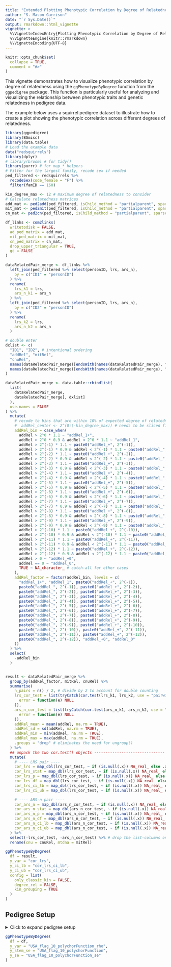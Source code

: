 ```yaml
---
title: "Extended Plotting Phenotypic Correlation by Degree of Relatedness"
author: "S. Mason Garrison"
date: "`r Sys.Date()`"
output: rmarkdown::html_vignette
vignette: >
  %\VignetteIndexEntry{Plotting Phenotypic Correlation by Degree of Relatedness}
  %\VignetteEngine{knitr::rmarkdown}
  %\VignetteEncoding{UTF-8}
---
```


```r
knitr::opts_chunk$set(
  collapse = TRUE,
  comment = "#>"
)
```

This vignette demonstrates how to visualize phenotypic correlation by degree of relatedness using the `ggPhenotypeByDegree` function from the `ggpedigree` package. This function is particularly useful for analyzing and visualizing the relationship between phenotypic traits and genetic relatedness in pedigree data.

The example below uses a squirrel pedigree dataset to illustrate how to create a plot showing the phenotypic correlation across different degrees of relatedness.

```r
library(ggpedigree)
library(BGmisc)
library(data.table)
# Load the example data
data("redsquirrels")
library(dplyr)
# library(broom) # for tidy()
library(purrr) # for map_* helpers
# Filter for the largest family, recode sex if needed
ped_filtered <- redsquirrels %>%
  recodeSex(code_female = "F") %>%
  filter(famID == 160)

kin_degree_max <- 12 # maximum degree of relatedness to consider
# Calculate relatedness matrices
add_mat <- ped2add(ped_filtered, isChild_method = "partialparent", sparse = TRUE)
mit_mat <- ped2mit(ped_filtered, isChild_method = "partialparent", sparse = TRUE)
cn_mat <- ped2cn(ped_filtered, isChild_method = "partialparent", sparse = TRUE)

df_links <- com2links(
  writetodisk = FALSE,
  ad_ped_matrix = add_mat,
  mit_ped_matrix = mit_mat,
  cn_ped_matrix = cn_mat,
  drop_upper_triangular = TRUE,
  gc = FALSE
)

dataRelatedPair_merge <- df_links %>%
  left_join(ped_filtered %>% select(personID, lrs, ars_n),
    by = c("ID1" = "personID")
  ) %>%
  rename(
    lrs_k1 = lrs,
    ars_n_k1 = ars_n
  ) %>%
  left_join(ped_filtered %>% select(personID, lrs, ars_n),
    by = c("ID2" = "personID")
  ) %>%
  rename(
    lrs_k2 = lrs,
    ars_n_k2 = ars_n
  )

# double enter
dxlist <- c(
  "ID1", "ID2", # intentional ordering
  "addRel", "mitRel",
  "cnuRel",
  names(dataRelatedPair_merge)[endsWith(names(dataRelatedPair_merge), "_k2")],
  names(dataRelatedPair_merge)[endsWith(names(dataRelatedPair_merge), "_k1")]
)

dataRelatedPair_merge <- data.table::rbindlist(
  list(
    dataRelatedPair_merge,
    dataRelatedPair_merge[, dxlist]
  ),
  use.names = FALSE
) %>%
  mutate(
    # recode to bins that are within 10% of expected degree of relatedness cousins within 10% for .125 so .125+-.125*10 = .1125 and .125 + .125*10 = .1375, and 2^4 etc
    #  addRel_center <- 2^(0:(-kin_degree_max)) # needs to be sliced first with range
    addRel_bin = case_when(
      addRel > 2^0 * 1.1 ~ "addRel_1+",
      addRel > 2^0 * 0.9 & addRel < 2^0 * 1.1 ~ "addRel_1",
      addRel > 2^(-1) * 1.1 ~ paste0("addRel_+", 2^(-1)),
      addRel > 2^(-1) * 0.9 & addRel < 2^(-1) * 1.1 ~ paste0("addRel_", 2^(-1)),
      addRel > 2^(-2) * 1.1 ~ paste0("addRel_+", 2^(-2)),
      addRel > 2^(-2) * 0.9 & addRel < 2^(-2) * 1.1 ~ paste0("addRel_", 2^(-2)),
      addRel > 2^(-3) * 1.1 ~ paste0("addRel_+", 2^(-3)),
      addRel > 2^(-3) * 0.9 & addRel < 2^(-3) * 1.1 ~ paste0("addRel_", 2^(-3)),
      addRel > 2^(-4) * 1.1 ~ paste0("addRel_+", 2^(-4)),
      addRel > 2^(-4) * 0.9 & addRel < 2^(-4) * 1.1 ~ paste0("addRel_", 2^(-4)),
      addRel > 2^(-5) * 1.1 ~ paste0("addRel_+", 2^(-5)),
      addRel > 2^(-5) * 0.9 & addRel < 2^(-5) * 1.1 ~ paste0("addRel_", 2^(-5)),
      addRel > 2^(-6) * 1.1 ~ paste0("addRel_+", 2^(-6)),
      addRel > 2^(-6) * 0.9 & addRel < 2^(-6) * 1.1 ~ paste0("addRel_", 2^(-6)),
      addRel > 2^(-7) * 1.1 ~ paste0("addRel_+", 2^(-7)),
      addRel > 2^(-7) * 0.9 & addRel < 2^(-7) * 1.1 ~ paste0("addRel_", 2^(-7)),
      addRel > 2^(-8) * 1.1 ~ paste0("addRel_+", 2^(-8)),
      addRel > 2^(-8) * 0.9 & addRel < 2^(-8) * 1.1 ~ paste0("addRel_", 2^(-8)),
      addRel > 2^(-9) * 1.1 ~ paste0("addRel_+", 2^(-9)),
      addRel > 2^(-9) * 0.9 & addRel < 2^(-9) * 1.1 ~ paste0("addRel_", 2^(-9)),
      addRel > 2^(-10) * 1.1 ~ paste0("addRel_+", 2^(-10)),
      addRel > 2^(-10) * 0.9 & addRel < 2^(-10) * 1.1 ~ paste0("addRel_", 2^(-10)),
      addRel > 2^(-11) * 1.1 ~ paste0("addRel_+", 2^(-11)),
      addRel > 2^(-11) * 0.9 & addRel < 2^(-11) * 1.1 ~ paste0("addRel_", 2^(-11)),
      addRel > 2^(-12) * 1.1 ~ paste0("addRel_+", 2^(-12)),
      addRel > 2^(-12) * 0.9 & addRel < 2^(-12) * 1.1 ~ paste0("addRel_", 2^(-12)),
      addRel > 0 ~ "addRel_+0",
      addRel == 0 ~ "addRel_0",
      TRUE ~ NA_character_ # catch-all for other cases
    ),
    addRel_factor = factor(addRel_bin, levels = c(
      "addRel_1+", "addRel_1", paste0("addRel_+", 2^(-1)),
      paste0("addRel_", 2^(-1)), paste0("addRel_+", 2^(-2)),
      paste0("addRel_", 2^(-2)), paste0("addRel_+", 2^(-3)),
      paste0("addRel_", 2^(-3)), paste0("addRel_+", 2^(-4)),
      paste0("addRel_", 2^(-4)), paste0("addRel_+", 2^(-5)),
      paste0("addRel_", 2^(-5)), paste0("addRel_+", 2^(-6)),
      paste0("addRel_", 2^(-6)), paste0("addRel_+", 2^(-7)),
      paste0("addRel_", 2^(-7)), paste0("addRel_+", 2^(-8)),
      paste0("addRel_", 2^(-8)), paste0("addRel_+", 2^(-9)),
      paste0("addRel_", 2^(-9)), paste0("addRel_+", 2^(-10)),
      paste0("addRel_", 2^(-10)), paste0("addRel_+", 2^(-11)),
      paste0("addRel_", 2^(-11)), paste0("addRel_+", 2^(-12)),
      paste0("addRel_", 2^(-12)), "addRel_+0", "addRel_0"
    ))
  ) %>%
  select(
    -addRel_bin
  )


result <- dataRelatedPair_merge %>%
  group_by(addRel_factor, mitRel, cnuRel) %>%
  summarise(
    n_pairs = n() / 2, # divide by 2 to account for double counting
    lrs_cor_test = list(tryCatch(cor.test(lrs_k1, lrs_k2, use = "pairwise.complete.obs"),
      error = function(e) NULL
    )),
    ars_n_cor_test = list(tryCatch(cor.test(ars_n_k1, ars_n_k2, use = "pairwise.complete.obs"),
      error = function(e) NULL
    )),
    addRel_mean = mean(addRel, na.rm = TRUE),
    addRel_sd = sd(addRel, na.rm = TRUE),
    addRel_min = min(addRel, na.rm = TRUE),
    addRel_max = max(addRel, na.rm = TRUE),
    .groups = "drop" # eliminates the need for ungroup()
  ) %>%
  ## unpack the two cor.test() objects -------------------------------
  mutate(
    # ---- LRS pair ----
    cor_lrs = map_dbl(lrs_cor_test, ~ if (is.null(.x)) NA_real_ else .x$estimate),
    cor_lrs_stat = map_dbl(lrs_cor_test, ~ if (is.null(.x)) NA_real_ else .x$statistic),
    cor_lrs_p = map_dbl(lrs_cor_test, ~ if (is.null(.x)) NA_real_ else .x$p.value),
    cor_lrs_df = map_dbl(lrs_cor_test, ~ if (is.null(.x)) NA_real_ else .x$parameter),
    cor_lrs_ci_lb = map_dbl(lrs_cor_test, ~ if (is.null(.x)) NA_real_ else .x$conf.int[1]),
    cor_lrs_ci_ub = map_dbl(lrs_cor_test, ~ if (is.null(.x)) NA_real_ else .x$conf.int[2]),

    # ---- ARS‑n pair ----
    cor_ars_n = map_dbl(ars_n_cor_test, ~ if (is.null(.x)) NA_real_ else .x$estimate),
    cor_ars_n_stat = map_dbl(ars_n_cor_test, ~ if (is.null(.x)) NA_real_ else .x$statistic),
    cor_ars_n_p = map_dbl(ars_n_cor_test, ~ if (is.null(.x)) NA_real_ else .x$p.value),
    cor_ars_n_df = map_dbl(ars_n_cor_test, ~ if (is.null(.x)) NA_real_ else .x$parameter),
    cor_ars_n_ci_lb = map_dbl(ars_n_cor_test, ~ if (is.null(.x)) NA_real_ else .x$conf.int[1]),
    cor_ars_n_ci_ub = map_dbl(ars_n_cor_test, ~ if (is.null(.x)) NA_real_ else .x$conf.int[2])
  ) %>%
  select(-lrs_cor_test, -ars_n_cor_test) %>% # drop the list‑columns once unpacked
  rename(cnu = cnuRel, mtdna = mitRel)
```

```r
ggPhenotypeByDegree(
  df = result,
  y_var = "cor_lrs",
  y_ci_lb = "cor_lrs_ci_lb",
  y_ci_ub = "cor_lrs_ci_ub",
  config = list(
    only_classic_kin = FALSE,
    degree_rel = FALSE,
    kin_grouping = TRUE
  )
)
```

## Pedigree Setup

<details>
<summary>Click to expand pedigree setup</summary>

```r
library(tibble)
library(dplyr)
library(ggpedigree)
df <- pedigree_df <- tribble(
  ~n_pairs,
  ~addRel_min,
  ~addRel_max,
  ~addRel_emp_min,
  ~addRel_emp_mean,
  ~addRel_emp_median,
  ~addRel_emp_max,
  ~mtdna,
  ~cnu,
  ~age_k1_meanFunction,
  ~male_k1_meanFunction,
  ~same_matID_meanFunction,
  ~same_patID_meanFunction,
  ~USA_flag_10_k1_meanFunction,
  ~USA_flag_10_polychorFunction_rho,
  ~USA_flag_10_polychorFunction_se,
  ~USA_flag_10_polychorFunction_chisq,
  ~USA_flag_10_polychorFunction_df,
  ~USA_flag_10_ml_polychorFunction,
  3617250, 0.225, 0.275, 0.2255859375, 0.247734086859983, 0.25, 0.27490234375, 1, 0, 59.2335021779651, 0.480619365892598, NA, NA, 0.249700992238048, 0.04517140756813, 0.000691314990032303, 0.00000799819827079773, 0, 0.0451713825840523,
  4983424, 0.225, 0.275, 0.2255859375, 0.247985118108249, 0.25, 0.27490234375, 0, 0, 60.2924621468198, 0.54683237363258, NA, NA, 0.247046760504304, 0.0409988164718674, 0.000599673001112523, 0.00000799819827079773, 0, 0.040998793040341,
  120024, 0.275, 0.45, 0.359375, 0.42720031928978, 0.4375, 0.44921875, 1, 1, 55.3786442198885, 0.519857671410953, NA, NA, 0.208202301154754, 0.169242204331722, 0.00393269696620211, 0.00000814738450571895, 0, 0.169234306738862,
  137947, 0.275, 0.45, 0.275146484375, 0.336850848231778, 0.34375, 0.447265625, 1, 0, 58.7404851093794, 0.436444779593302, NA, NA, 0.230130064360623, 0.0979941906533943, 0.00359788288853913, 0.00000800052657723427, 0, 0.0979945954952227,
  108989, 0.275, 0.45, 0.275390625, 0.328092281014401, 0.3125, 0.4453125, 0, 0, 60.2531852003308, 0.619355993501189, NA, NA, 0.233078768161892, 0.0774003012451702, 0.00404657995476565, 0.00000800139969214797, 0, 0.0774005589379321,
  1668205, 0.45, 0.55, 0.4501953125, 0.495319721631096, 0.4990234375, 0.549560546875, 1, 1, 57.9295757847709, 0.522333747318167, NA, NA, 0.257514897453126, 0.160645710133276, 0.000975187176863543, 0.0000904696062207222, 0, 0.16065612400207,
  729441, 0.45, 0.55, 0.451171875, 0.496536543871464, 0.5, 0.5498046875, 1, 0, 66.1279781018233, 0.275059425002599, NA, NA, 0.265100488202374, 0.150191012774079, 0.00152996759330951, 0.00000815372914075851, 0, 0.150193105587773,
  747643, 0.45, 0.55, 0.451171875, 0.49663045074013, 0.5, 0.5478515625, 0, 0, 65.9430606759445, 0.749751203807075, NA, NA, 0.262018010446397, 0.114532502819044, 0.00154238295730097, 0.00000800378620624542, 0, 0.114533380385551,
  44787, 0.55, 0.9, 0.55029296875, 0.724711065168643, 0.75, 0.8984375, 1, 1, 63.4350717031309, 0.520855662736692, NA, NA, 0.232835687466476, 0.9999, Inf, 29160.6932985728, 0, 0.952963916809192,
  4639, 0.55, 0.9, 0.55029296875, 0.569994330072125, 0.5625, 0.75, 1, 0, 62.3524143288736, 0.366174409830764, NA, NA, 0.231225722917566, 0.12373864513677, 0.0194548428304584, 0.00000800392444944009, 0, 0.123740641721645,
  2744, 0.55, 0.9, 0.55078125, 0.566952741528391, 0.5625, 0.75, 0, 0, 62.2241888686131, 0.758432087511395, NA, NA, 0.228467153284672, 0.123400997830296, 0.0254117516477019, 0.00000801651367510203, 0, 0.123405021390264,
  1018929, 0.9, 1.1, 0.90234375, 0.994306976854356, 1, 1.09375, 1, 1, 61.9059012997516, 0.523600756854653, NA, NA, 0.254706541475618, 0.9999, Inf, 12530.2189094715, 0, 0.9999,
  352, 1.1, 1.5, 1.1005859375, 1.12844427065416, 1.125, 1.25, 1, 1, 47.7579829059829, 0.545454545454545, NA, NA, 0.153846153846154, 0.9999, Inf, 3.76616019073219, 0, 0.9999
)
```

</details>

```r
ggPhenotypeByDegree(
  df = df,
  y_var = "USA_flag_10_polychorFunction_rho",
  y_stem_se = "USA_flag_10_polychorFunction",
  y_se = "USA_flag_10_polychorFunction_se"
)
```
